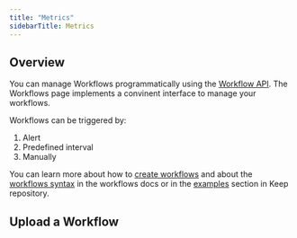 ```yaml
---
title: "Metrics"
sidebarTitle: Metrics
---
```


## Overview
<Tip>You can manage Workflows programmatically using the <a href="/api/workflows">Workflow API</a>.</Tip>
The Workflows page implements a convinent interface to manage your workflows.

Workflows can be triggered by:

1. Alert
2. Predefined interval
3. Manually

You can learn more about how to [create workflows](/workflows/getting-started) and about the [workflows syntax](/workflows/syntax) in the workflows docs or in the [examples](https://github.com/keephq/keep/tree/main/examples/workflows) section in Keep repository.

## Upload a Workflow